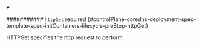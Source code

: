 


<details className="config-field" data-expandable="true" open>
<summary>

########### `httpGet` <span className="config-field-required" data-required="false">required</span> <span className="config-field-type"></span> <span className="config-field-default"></span> <span className="config-field-enum"></span> {#controlPlane-coredns-deployment-spec-template-spec-initContainers-lifecycle-preStop-httpGet}

HTTPGet specifies the http request to perform.

</summary>

<PartialHttpgetreference />


</details>
